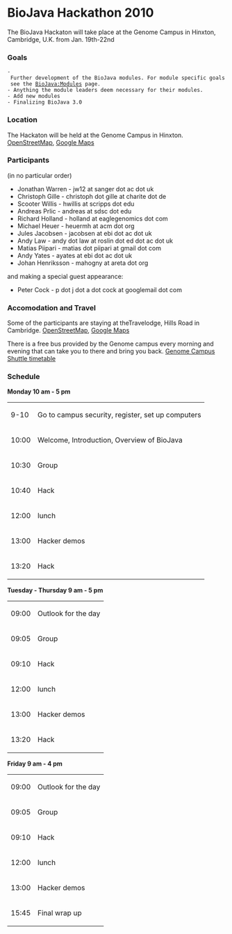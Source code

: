 = BioJava Hackathon 2010=

The BioJava Hackaton will take place at the Genome Campus in Hinxton, Cambridge, U.K. from Jan. 19th-22nd

=== Goals ===

 - Further development of the BioJava modules. For module specific goals see the [[BioJava:Modules]] page.
 - Anything the module leaders deem necessary for their modules.
 - Add new modules
 - Finalizing BioJava 3.0

=== Location ===

The Hackaton will be held at the Genome Campus in Hinxton.   [http://www.openstreetmap.org/?minlon=0.179953664541245&minlat=52.0744361877441&maxlon=0.19097812473774&maxlat=52.08349609375 OpenStreetMap],   [http://maps.google.com/maps?f=q&source=s_q&q=genome+campus+hinxton&ie=UTF8&hq=&hnear=Wellcome+Trust+Genome+Campus,+Hinxton,+Saffron+Walden,+Essex,+Vereinigtes+K%C3%B6nigreich&z=11 Google Maps]

=== Participants ===

(in no particular order) 

* Jonathan Warren - jw12 at sanger dot ac dot uk
* Christoph Gille - christoph dot gille at charite dot de
* Scooter Willis  - hwillis at scripps dot edu
* Andreas Prlic  - andreas at sdsc dot edu
* Richard Holland - holland at eaglegenomics dot com
* Michael Heuer - heuermh at acm dot org
* Jules Jacobsen - jacobsen at ebi dot ac dot uk
* Andy Law - andy dot law at roslin dot ed dot ac dot uk
* Matias Piipari - matias dot piipari at gmail dot com
* Andy Yates - ayates at ebi dot ac dot uk
* Johan Henriksson - mahogny at areta dot org

and making a special guest appearance:

* Peter Cock - p dot j dot a dot cock at googlemail dot com

=== Accomodation and Travel ===

Some of the participants are staying at theTravelodge, Hills Road  in Cambridge.  [http://www.openstreetmap.org/?minlon=0.135944694280624&minlat=52.189998626709&maxlon=0.136144712567329&maxlat=52.1902008056641 OpenStreetMap],  [http://maps.google.com/maps/place?cid=6821371219882759467&q=travelodge%2Bhills%2Broad%2Bcambridge Google Maps]

There is a free bus provided by the Genome campus every morning and evening that can take you to there and bring you back. [http://www.ebi.ac.uk/Information/Travel/shuttle_timetable.html Genome Campus Shuttle timetable]

=== Schedule ===

'''Monday 10 am - 5 pm'''

<table>
<tr><td>9-10</td><td>Go to campus security, register, set up computers</td></tr>
<tr><td>10:00</td><td>Welcome, Introduction, Overview of BioJava</td></tr>
<tr><td>10:30</td><td>Group</td></tr>
<tr><td>10:40</td><td> Hack </td></tr>
<tr><td>12:00</td><td> lunch</td></tr>
<tr><td>13:00</td><td> Hacker demos</td></tr>
<tr><td>13:20</td><td> Hack</td></tr>
</table>

'''Tuesday - Thursday 9 am - 5 pm'''

<table>
<tr><td>09:00</td><td>Outlook for the day</td></tr>
<tr><td>09:05</td><td>Group</td></tr>
<tr><td>09:10</td><td>Hack</td></tr>
<tr><td>12:00</td><td> lunch</td></tr>
<tr><td>13:00</td><td> Hacker demos</td></tr>
<tr><td>13:20</td><td> Hack</td></tr>
</table>

'''Friday 9 am - 4 pm'''

<table>
<tr><td>09:00</td><td>Outlook for the day</td></tr>
<tr><td>09:05</td><td>Group</td></tr>
<tr><td>09:10</td><td>Hack</td></tr>
<tr><td>12:00</td><td> lunch</td></tr>
<tr><td>13:00</td><td> Hacker demos</td></tr>
<tr><td>15:45</td><td> Final wrap up</td></tr>
</table>